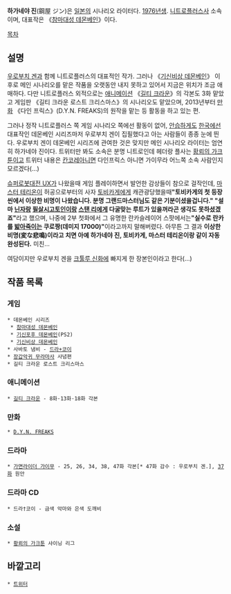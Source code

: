 '''하가네야 진'''(鋼屋 ジン)은 [[일본]]의 시나리오 라이터다. [[1976년]]생. [[니트로플러스]]사 소속이며, 대표작은 《[[참마대성 데몬베인]]》이다.

[[목차]]
== 설명 ==
[[우로부치 겐]]과 함께 니트로플러스의 대표적인 작가. 그러나 《[[기신비상 데몬베인]]》 이후로 메인 시나리오를 맡은 작품을 오랫동안 내지 못하고 있어서 지금은 위치가 조금 애매하다. 다만 니트로플러스 외적으로는 [[애니메이션]] 《[[길티 크라운]]》의 각본도 3화 맡았고 게임판 《길티 크라운 로스트 크리스마스》의 시나리오도 맡았으며, 2013년부터 [[만화]] 《다인 프릭스》(D.Y.N. FREAKS)의 원작을 맡는 등 활동을 하고 있는 편.

그러나 정작 니트로플러스 쪽 게임 시나리오 쪽에선 활동이 없어, [[안습]]하게도 [[한국]]에선 대표작인 데몬베인 시리즈마저 우로부치 겐이 집필했다고 아는 사람들이 종종 눈에 띈다. 우로부치 겐이 데몬베인 시리즈에 관여한 것은 맞지만 메인 시나리오 라이터는 엄연히 하가네야 진이다. 트위터만 봐도 소속은 분명 니트로인데 헤더랑 플사는 [[황뢰의 가크툰]]이고 트위터 내용은 [[칸코레]]아니면 다인프릭스 아니면 가이무라 어느쪽 소속 사람인지 모르겠다(…)

[[슈퍼로봇대전 UX]]가 나왔을때 게임 플레이하면서 발언한 감상들이 참으로 걸작인데, [[마스터 테리온]]이 허공으로부터의 사자 [[토비카게]]에게 캐관광당했을때''' "토비카게의 첫 등장씬에서 이상한 비명이 나왔습니다. 분명 그랜드마스터님도 같은 기분이셨을겁니다." "설마 [[닌자 슬레이어|닌자]]랑 [[리처드 크루거|필살시고토인]]이랑 [[히어로맨(히어로맨)|스탠 리]]에게 다굴맞는 루트가 있을꺼라곤 생각도 못하셨겠죠" '''라고 했으며, 나중에 2부 첫화에서 그 유명한 란카슬레이어 스팟에서는''' "실수로 란카를 [[아틀란티스 스트라이크|밟아죽이는]] 쿠로짱(데미지 17000)" '''이라고까지 말해버렸다. 아무튼 그 결과 '''이상한 비명(変な悲鳴)이라고 치면 아예 하가네야 진, 토비카게, 마스터 테리온이랑 같이 자동완성된다.''' 미친…

여담이지만 우로부치 겐을 [[크툴루 신화]]에 빠지게 한 장본인이라고 한다(…)

== 작품 목록 ==
=== 게임 ===
 * 데몬베인 시리즈
  * [[참마대성 데몬베인]]
  * [[기신포후 데몬베인]](PS2)
  * [[기신비상 데몬베인]]
 * 사바토 냄비 - [[드라+코이]]
 * [[장갑악귀 무라마사]] 사념편
 * 길티 크라운 로스트 크리스마스

=== 애니메이션 ===
 * [[길티 크라운]] - 8화·13화·18화 각본

=== 만화 ===
 * [[D.Y.N. FREAKS]]

=== 드라마 ===
 * [[가면라이더 가이무]] - 25, 26, 34, 38, 47화 각본[* 47화 감수 : 우로부치 겐.], [[축구왕 카이토|37화]] 원안

=== 드라마 CD ===
 * 드라†코이 - 금색 악마와 은색 도깨비

=== 소설 ===
 * [[황뢰의 가크툰]] 샤이닝 리그

== 바깥고리 ==
 * [https://twitter.com/j_hagane 트위터]

